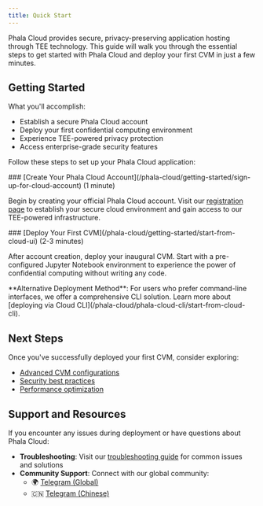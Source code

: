 ```yaml
---
title: Quick Start
---
```


Phala Cloud provides secure, privacy-preserving application hosting through TEE technology. This guide will walk you through the essential steps to get started with Phala Cloud and deploy your first CVM in just a few minutes.

## Getting Started

What you'll accomplish:
- Establish a secure Phala Cloud account
- Deploy your first confidential computing environment
- Experience TEE-powered privacy protection
- Access enterprise-grade security features

Follow these steps to set up your Phala Cloud application:

<Steps>
<Step>
### [Create Your Phala Cloud Account](/phala-cloud/getting-started/sign-up-for-cloud-account) (1 minute)

Begin by creating your official Phala Cloud account. Visit our [registration page](https://cloud.phala.network/register) to establish your secure cloud environment and gain access to our TEE-powered infrastructure.
</Step>

<Step>
### [Deploy Your First CVM](/phala-cloud/getting-started/start-from-cloud-ui) (2-3 minutes)

After account creation, deploy your inaugural CVM. Start with a pre-configured Jupyter Notebook environment to experience the power of confidential computing without writing any code.
</Step>
</Steps>

<Note type="info">
**Alternative Deployment Method**: For users who prefer command-line interfaces, we offer a comprehensive CLI solution. Learn more about [deploying via Cloud CLI](/phala-cloud/phala-cloud-cli/start-from-cloud-cli).
</Note>

## Next Steps

Once you've successfully deployed your first CVM, consider exploring:

- [Advanced CVM configurations](/phala-cloud/cvm/create-with-docker-compose)
- [Security best practices](/phala-cloud/security-and-privacy/security-architecture)
- [Performance optimization](/phala-cloud/references/performance-report)

## Support and Resources

If you encounter any issues during deployment or have questions about Phala Cloud:

- **Troubleshooting**: Visit our [troubleshooting guide](/phala-cloud/troubleshooting/debug-your-application) for common issues and solutions
- **Community Support**: Connect with our global community:
  - 🌍 [Telegram (Global)](https://t.me/+nbhjx1ADG9EyYmI9)
  - 🇨🇳 [Telegram (Chinese)](https://t.me/+4PcAE9qTZ1kzM2M9)
